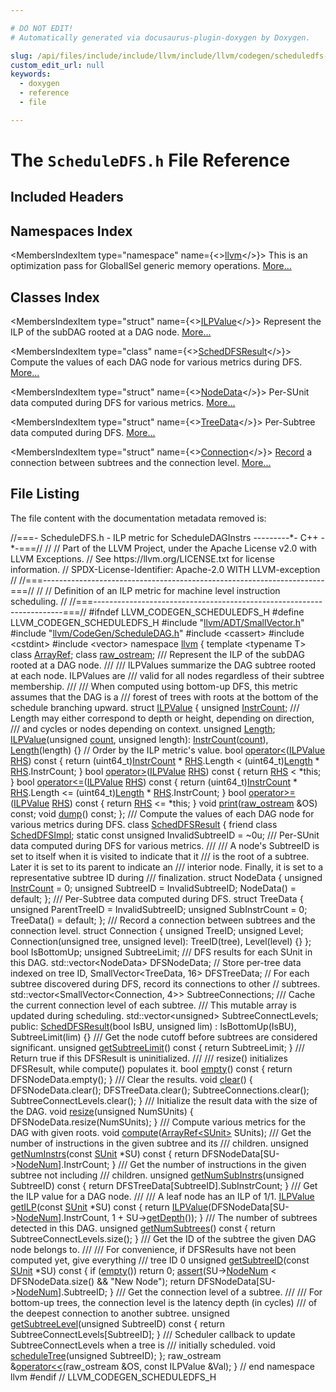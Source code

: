```yaml
---

# DO NOT EDIT!
# Automatically generated via docusaurus-plugin-doxygen by Doxygen.

slug: /api/files/include/include/llvm/include/llvm/codegen/scheduledfs-h
custom_edit_url: null
keywords:
  - doxygen
  - reference
  - file

---
```





# The `ScheduleDFS.h` File Reference

<DoxygenPage pluginConfig={pluginConfig}>



## Included Headers

<IncludesList>
<IncludesListItem
  filePath="llvm/ADT/SmallVector.h"
  permalink="/docs/api/files/include/include/llvm/include/llvm/adt/smallvector-h"
  isLocal="true" />
<IncludesListItem
  filePath="llvm/CodeGen/ScheduleDAG.h"
  permalink="/docs/api/files/include/include/llvm/include/llvm/codegen/scheduledag-h"
  isLocal="true" />
<IncludesListItem
  filePath="cassert"
  permalink=""
  isLocal="false" />
<IncludesListItem
  filePath="cstdint"
  permalink=""
  isLocal="false" />
<IncludesListItem
  filePath="vector"
  permalink=""
  isLocal="false" />
</IncludesList>

## Namespaces Index

<MembersIndex>

<MembersIndexItem
  type="namespace"
  name={<><a href="/docs/api/namespaces/llvm">llvm</a></>}>
This is an optimization pass for GlobalISel generic memory operations. <a href="/docs/api/namespaces/llvm/#details">More...</a>
</MembersIndexItem>

</MembersIndex>

## Classes Index

<MembersIndex>

<MembersIndexItem
  type="struct"
  name={<><a href="/docs/api/structs/llvm/ilpvalue">ILPValue</a></>}>
Represent the ILP of the subDAG rooted at a DAG node. <a href="/docs/api/structs/llvm/ilpvalue/#details">More...</a>
</MembersIndexItem>

<MembersIndexItem
  type="class"
  name={<><a href="/docs/api/classes/llvm/scheddfsresult">SchedDFSResult</a></>}>
Compute the values of each DAG node for various metrics during DFS. <a href="/docs/api/classes/llvm/scheddfsresult/#details">More...</a>
</MembersIndexItem>

<MembersIndexItem
  type="struct"
  name={<><a href="/docs/api/structs/llvm/scheddfsresult/nodedata">NodeData</a></>}>
Per-SUnit data computed during DFS for various metrics. <a href="/docs/api/structs/llvm/scheddfsresult/nodedata/#details">More...</a>
</MembersIndexItem>

<MembersIndexItem
  type="struct"
  name={<><a href="/docs/api/structs/llvm/scheddfsresult/treedata">TreeData</a></>}>
Per-Subtree data computed during DFS. <a href="/docs/api/structs/llvm/scheddfsresult/treedata/#details">More...</a>
</MembersIndexItem>

<MembersIndexItem
  type="struct"
  name={<><a href="/docs/api/structs/llvm/scheddfsresult/connection">Connection</a></>}>
<a href="/docs/api/classes/llvm/record">Record</a> a connection between subtrees and the connection level. <a href="/docs/api/structs/llvm/scheddfsresult/connection/#details">More...</a>
</MembersIndexItem>

</MembersIndex>


## File Listing

The file content with the documentation metadata removed is:

<ProgramListing>

<Link id="l00001" /><CodeLine lineNumber="1"><Highlight kind="comment">//===- ScheduleDFS.h - ILP metric for ScheduleDAGInstrs ---------&#42;- C++ -&#42;-===//</Highlight><Highlight kind="normal"></Highlight></CodeLine>
<Link id="l00002" /><CodeLine lineNumber="2"><Highlight kind="normal"></Highlight><Highlight kind="comment">//</Highlight><Highlight kind="normal"></Highlight></CodeLine>
<Link id="l00003" /><CodeLine lineNumber="3"><Highlight kind="normal"></Highlight><Highlight kind="comment">// Part of the LLVM Project, under the Apache License v2.0 with LLVM Exceptions.</Highlight><Highlight kind="normal"></Highlight></CodeLine>
<Link id="l00004" /><CodeLine lineNumber="4"><Highlight kind="normal"></Highlight><Highlight kind="comment">// See https://llvm.org/LICENSE.txt for license information.</Highlight><Highlight kind="normal"></Highlight></CodeLine>
<Link id="l00005" /><CodeLine lineNumber="5"><Highlight kind="normal"></Highlight><Highlight kind="comment">// SPDX-License-Identifier: Apache-2.0 WITH LLVM-exception</Highlight><Highlight kind="normal"></Highlight></CodeLine>
<Link id="l00006" /><CodeLine lineNumber="6"><Highlight kind="normal"></Highlight><Highlight kind="comment">//</Highlight><Highlight kind="normal"></Highlight></CodeLine>
<Link id="l00007" /><CodeLine lineNumber="7"><Highlight kind="normal"></Highlight><Highlight kind="comment">//===----------------------------------------------------------------------===//</Highlight><Highlight kind="normal"></Highlight></CodeLine>
<Link id="l00008" /><CodeLine lineNumber="8"><Highlight kind="normal"></Highlight><Highlight kind="comment">//</Highlight><Highlight kind="normal"></Highlight></CodeLine>
<Link id="l00009" /><CodeLine lineNumber="9"><Highlight kind="normal"></Highlight><Highlight kind="comment">// Definition of an ILP metric for machine level instruction scheduling.</Highlight><Highlight kind="normal"></Highlight></CodeLine>
<Link id="l00010" /><CodeLine lineNumber="10"><Highlight kind="normal"></Highlight><Highlight kind="comment">//</Highlight><Highlight kind="normal"></Highlight></CodeLine>
<Link id="l00011" /><CodeLine lineNumber="11"><Highlight kind="normal"></Highlight><Highlight kind="comment">//===----------------------------------------------------------------------===//</Highlight><Highlight kind="normal"></Highlight></CodeLine>
<Link id="l00012" /><CodeLine lineNumber="12"><Highlight kind="normal"></Highlight></CodeLine>
<Link id="l00013" /><CodeLine lineNumber="13"><Highlight kind="normal"></Highlight><Highlight kind="preprocessor">#ifndef LLVM&#95;CODEGEN&#95;SCHEDULEDFS&#95;H</Highlight><Highlight kind="normal"></Highlight></CodeLine>
<Link id="l00014" /><CodeLine lineNumber="14"><Highlight kind="normal"></Highlight><Highlight kind="preprocessor">#define LLVM&#95;CODEGEN&#95;SCHEDULEDFS&#95;H</Highlight><Highlight kind="normal"></Highlight></CodeLine>
<Link id="l00015" /><CodeLine lineNumber="15"><Highlight kind="normal"></Highlight></CodeLine>
<Link id="l00016" /><CodeLine lineNumber="16"><Highlight kind="normal"></Highlight><Highlight kind="preprocessor">#include &quot;<a href="/docs/api/files/include/include/llvm/include/llvm/adt/smallvector-h">llvm/ADT/SmallVector.h</a>&quot;</Highlight><Highlight kind="normal"></Highlight></CodeLine>
<Link id="l00017" /><CodeLine lineNumber="17"><Highlight kind="normal"></Highlight><Highlight kind="preprocessor">#include &quot;<a href="/docs/api/files/include/include/llvm/include/llvm/codegen/scheduledag-h">llvm/CodeGen/ScheduleDAG.h</a>&quot;</Highlight><Highlight kind="normal"></Highlight></CodeLine>
<Link id="l00018" /><CodeLine lineNumber="18"><Highlight kind="normal"></Highlight><Highlight kind="preprocessor">#include &lt;cassert&gt;</Highlight><Highlight kind="normal"></Highlight></CodeLine>
<Link id="l00019" /><CodeLine lineNumber="19"><Highlight kind="normal"></Highlight><Highlight kind="preprocessor">#include &lt;cstdint&gt;</Highlight><Highlight kind="normal"></Highlight></CodeLine>
<Link id="l00020" /><CodeLine lineNumber="20"><Highlight kind="normal"></Highlight><Highlight kind="preprocessor">#include &lt;vector&gt;</Highlight><Highlight kind="normal"></Highlight></CodeLine>
<Link id="l00021" /><CodeLine lineNumber="21"><Highlight kind="normal"></Highlight></CodeLine>
<Link id="l00022" /><CodeLine lineNumber="22"><Highlight kind="normal"></Highlight><Highlight kind="keyword">namespace </Highlight><Highlight kind="normal"><a href="/docs/api/namespaces/llvm">llvm</a> &#123;</Highlight></CodeLine>
<Link id="l00023" /><CodeLine lineNumber="23"><Highlight kind="normal"></Highlight></CodeLine>
<Link id="l00024" /><CodeLine lineNumber="24"><Highlight kind="normal"></Highlight><Highlight kind="keyword">template</Highlight><Highlight kind="normal"> &lt;</Highlight><Highlight kind="keyword">typename</Highlight><Highlight kind="normal"> T&gt; </Highlight><Highlight kind="keyword">class </Highlight><Highlight kind="normal"><a href="/docs/api/classes/llvm/arrayref">ArrayRef</a>;</Highlight></CodeLine>
<Link id="l00025" /><CodeLine lineNumber="25"><Highlight kind="normal"></Highlight><Highlight kind="keyword">class </Highlight><Highlight kind="normal"><a href="/docs/api/classes/llvm/raw-ostream">raw&#95;ostream</a>;</Highlight></CodeLine>
<Link id="l00026" /><CodeLine lineNumber="26"><Highlight kind="normal"></Highlight><Highlight kind="comment"></Highlight></CodeLine>
<Link id="l00027" /><CodeLine lineNumber="27"><Highlight kind="comment">/// Represent the ILP of the subDAG rooted at a DAG node.</Highlight></CodeLine>
<Link id="l00028" /><CodeLine lineNumber="28"><Highlight kind="comment">///</Highlight></CodeLine>
<Link id="l00029" /><CodeLine lineNumber="29"><Highlight kind="comment">/// ILPValues summarize the DAG subtree rooted at each node. ILPValues are</Highlight></CodeLine>
<Link id="l00030" /><CodeLine lineNumber="30"><Highlight kind="comment">/// valid for all nodes regardless of their subtree membership.</Highlight></CodeLine>
<Link id="l00031" /><CodeLine lineNumber="31"><Highlight kind="comment">///</Highlight></CodeLine>
<Link id="l00032" /><CodeLine lineNumber="32"><Highlight kind="comment">/// When computed using bottom-up DFS, this metric assumes that the DAG is a</Highlight></CodeLine>
<Link id="l00033" /><CodeLine lineNumber="33"><Highlight kind="comment">/// forest of trees with roots at the bottom of the schedule branching upward.</Highlight><Highlight kind="normal"></Highlight></CodeLine>
<Link id="l00034" /><CodeLine lineNumber="34" lineLink="/docs/api/structs/llvm/ilpvalue"><Highlight kind="normal"></Highlight><Highlight kind="keyword">struct </Highlight><Highlight kind="normal"><a href="/docs/api/structs/llvm/ilpvalue/#a5a43de3ddd722270a256a87a513c6fb2">ILPValue</a> &#123;</Highlight></CodeLine>
<Link id="l00035" /><CodeLine lineNumber="35" lineLink="/docs/api/structs/llvm/ilpvalue/#adc40db1d4327d54c401f118309d6273a"><Highlight kind="normal">  </Highlight><Highlight kind="keywordtype">unsigned</Highlight><Highlight kind="normal"> <a href="/docs/api/structs/llvm/ilpvalue/#adc40db1d4327d54c401f118309d6273a">InstrCount</a>;</Highlight><Highlight kind="comment"></Highlight></CodeLine>
<Link id="l00036" /><CodeLine lineNumber="36"><Highlight kind="comment">  /// Length may either correspond to depth or height, depending on direction,</Highlight></CodeLine>
<Link id="l00037" /><CodeLine lineNumber="37"><Highlight kind="comment">  /// and cycles or nodes depending on context.</Highlight><Highlight kind="normal"></Highlight></CodeLine>
<Link id="l00038" /><CodeLine lineNumber="38" lineLink="/docs/api/structs/llvm/ilpvalue/#a11a9c5cf8b43a32aa10801e4e0d7427d"><Highlight kind="normal">  </Highlight><Highlight kind="keywordtype">unsigned</Highlight><Highlight kind="normal"> <a href="/docs/api/structs/llvm/ilpvalue/#a11a9c5cf8b43a32aa10801e4e0d7427d">Length</a>;</Highlight></CodeLine>
<Link id="l00039" /><CodeLine lineNumber="39"><Highlight kind="normal"></Highlight></CodeLine>
<Link id="l00040" /><CodeLine lineNumber="40" lineLink="/docs/api/structs/llvm/ilpvalue/#a5a43de3ddd722270a256a87a513c6fb2"><Highlight kind="normal">  <a href="/docs/api/structs/llvm/ilpvalue/#a5a43de3ddd722270a256a87a513c6fb2">ILPValue</a>(</Highlight><Highlight kind="keywordtype">unsigned</Highlight><Highlight kind="normal"> <a href="/docs/api/namespaces/llvm/#ab1772fd431decccb7926d484ea223db7">count</a>, </Highlight><Highlight kind="keywordtype">unsigned</Highlight><Highlight kind="normal"> length):</Highlight></CodeLine>
<Link id="l00041" /><CodeLine lineNumber="41"><Highlight kind="normal">    <a href="/docs/api/structs/llvm/ilpvalue/#adc40db1d4327d54c401f118309d6273a">InstrCount</a>(<a href="/docs/api/namespaces/llvm/#ab1772fd431decccb7926d484ea223db7">count</a>), <a href="/docs/api/structs/llvm/ilpvalue/#a11a9c5cf8b43a32aa10801e4e0d7427d">Length</a>(length) &#123;&#125;</Highlight></CodeLine>
<Link id="l00042" /><CodeLine lineNumber="42"><Highlight kind="normal"></Highlight></CodeLine>
<Link id="l00043" /><CodeLine lineNumber="43"><Highlight kind="normal">  </Highlight><Highlight kind="comment">// Order by the ILP metric&#39;s value.</Highlight><Highlight kind="normal"></Highlight></CodeLine>
<Link id="l00044" /><CodeLine lineNumber="44" lineLink="/docs/api/structs/llvm/ilpvalue/#a07f69c54ea482df17e857dcfb8beefe2"><Highlight kind="normal">  </Highlight><Highlight kind="keywordtype">bool</Highlight><Highlight kind="normal"> <a href="/docs/api/structs/llvm/ilpvalue/#a07f69c54ea482df17e857dcfb8beefe2">operator&lt;</a>(<a href="/docs/api/structs/llvm/ilpvalue/#a5a43de3ddd722270a256a87a513c6fb2">ILPValue</a> <a href="/docs/api/files/lib/lib/target/lib/target/x86/x86partialreduction-cpp/#a87b8bfbbe9d8f7146d7f20a5fb42efd0">RHS</a>)</Highlight><Highlight kind="keyword"> const </Highlight><Highlight kind="normal">&#123;</Highlight></CodeLine>
<Link id="l00045" /><CodeLine lineNumber="45"><Highlight kind="normal">    </Highlight><Highlight kind="keywordflow">return</Highlight><Highlight kind="normal"> (uint64&#95;t)<a href="/docs/api/structs/llvm/ilpvalue/#adc40db1d4327d54c401f118309d6273a">InstrCount</a> &#42; <a href="/docs/api/files/lib/lib/target/lib/target/x86/x86partialreduction-cpp/#a87b8bfbbe9d8f7146d7f20a5fb42efd0">RHS</a>.Length</Highlight></CodeLine>
<Link id="l00046" /><CodeLine lineNumber="46"><Highlight kind="normal">      &lt; (uint64&#95;t)<a href="/docs/api/structs/llvm/ilpvalue/#a11a9c5cf8b43a32aa10801e4e0d7427d">Length</a> &#42; <a href="/docs/api/files/lib/lib/target/lib/target/x86/x86partialreduction-cpp/#a87b8bfbbe9d8f7146d7f20a5fb42efd0">RHS</a>.InstrCount;</Highlight></CodeLine>
<Link id="l00047" /><CodeLine lineNumber="47"><Highlight kind="normal">  &#125;</Highlight></CodeLine>
<Link id="l00048" /><CodeLine lineNumber="48" lineLink="/docs/api/structs/llvm/ilpvalue/#abffe08b0b41ced0b8dcd45ee534fe8f2"><Highlight kind="normal">  </Highlight><Highlight kind="keywordtype">bool</Highlight><Highlight kind="normal"> <a href="/docs/api/structs/llvm/ilpvalue/#abffe08b0b41ced0b8dcd45ee534fe8f2">operator&gt;</a>(<a href="/docs/api/structs/llvm/ilpvalue/#a5a43de3ddd722270a256a87a513c6fb2">ILPValue</a> <a href="/docs/api/files/lib/lib/target/lib/target/x86/x86partialreduction-cpp/#a87b8bfbbe9d8f7146d7f20a5fb42efd0">RHS</a>)</Highlight><Highlight kind="keyword"> const </Highlight><Highlight kind="normal">&#123;</Highlight></CodeLine>
<Link id="l00049" /><CodeLine lineNumber="49"><Highlight kind="normal">    </Highlight><Highlight kind="keywordflow">return</Highlight><Highlight kind="normal"> <a href="/docs/api/files/lib/lib/target/lib/target/x86/x86partialreduction-cpp/#a87b8bfbbe9d8f7146d7f20a5fb42efd0">RHS</a> &lt; &#42;</Highlight><Highlight kind="keyword">this</Highlight><Highlight kind="normal">;</Highlight></CodeLine>
<Link id="l00050" /><CodeLine lineNumber="50"><Highlight kind="normal">  &#125;</Highlight></CodeLine>
<Link id="l00051" /><CodeLine lineNumber="51" lineLink="/docs/api/structs/llvm/ilpvalue/#a15bfbc3d6b52ea9beb968635c955328a"><Highlight kind="normal">  </Highlight><Highlight kind="keywordtype">bool</Highlight><Highlight kind="normal"> <a href="/docs/api/structs/llvm/ilpvalue/#a15bfbc3d6b52ea9beb968635c955328a">operator&lt;=</a>(<a href="/docs/api/structs/llvm/ilpvalue/#a5a43de3ddd722270a256a87a513c6fb2">ILPValue</a> <a href="/docs/api/files/lib/lib/target/lib/target/x86/x86partialreduction-cpp/#a87b8bfbbe9d8f7146d7f20a5fb42efd0">RHS</a>)</Highlight><Highlight kind="keyword"> const </Highlight><Highlight kind="normal">&#123;</Highlight></CodeLine>
<Link id="l00052" /><CodeLine lineNumber="52"><Highlight kind="normal">    </Highlight><Highlight kind="keywordflow">return</Highlight><Highlight kind="normal"> (uint64&#95;t)<a href="/docs/api/structs/llvm/ilpvalue/#adc40db1d4327d54c401f118309d6273a">InstrCount</a> &#42; <a href="/docs/api/files/lib/lib/target/lib/target/x86/x86partialreduction-cpp/#a87b8bfbbe9d8f7146d7f20a5fb42efd0">RHS</a>.Length</Highlight></CodeLine>
<Link id="l00053" /><CodeLine lineNumber="53"><Highlight kind="normal">      &lt;= (uint64&#95;t)<a href="/docs/api/structs/llvm/ilpvalue/#a11a9c5cf8b43a32aa10801e4e0d7427d">Length</a> &#42; <a href="/docs/api/files/lib/lib/target/lib/target/x86/x86partialreduction-cpp/#a87b8bfbbe9d8f7146d7f20a5fb42efd0">RHS</a>.InstrCount;</Highlight></CodeLine>
<Link id="l00054" /><CodeLine lineNumber="54"><Highlight kind="normal">  &#125;</Highlight></CodeLine>
<Link id="l00055" /><CodeLine lineNumber="55" lineLink="/docs/api/structs/llvm/ilpvalue/#a2034fa92ac1dd565e1c6c6ce8020965e"><Highlight kind="normal">  </Highlight><Highlight kind="keywordtype">bool</Highlight><Highlight kind="normal"> <a href="/docs/api/structs/llvm/ilpvalue/#a2034fa92ac1dd565e1c6c6ce8020965e">operator&gt;=</a>(<a href="/docs/api/structs/llvm/ilpvalue/#a5a43de3ddd722270a256a87a513c6fb2">ILPValue</a> <a href="/docs/api/files/lib/lib/target/lib/target/x86/x86partialreduction-cpp/#a87b8bfbbe9d8f7146d7f20a5fb42efd0">RHS</a>)</Highlight><Highlight kind="keyword"> const </Highlight><Highlight kind="normal">&#123;</Highlight></CodeLine>
<Link id="l00056" /><CodeLine lineNumber="56"><Highlight kind="normal">    </Highlight><Highlight kind="keywordflow">return</Highlight><Highlight kind="normal"> <a href="/docs/api/files/lib/lib/target/lib/target/x86/x86partialreduction-cpp/#a87b8bfbbe9d8f7146d7f20a5fb42efd0">RHS</a> &lt;= &#42;</Highlight><Highlight kind="keyword">this</Highlight><Highlight kind="normal">;</Highlight></CodeLine>
<Link id="l00057" /><CodeLine lineNumber="57"><Highlight kind="normal">  &#125;</Highlight></CodeLine>
<Link id="l00058" /><CodeLine lineNumber="58"><Highlight kind="normal"></Highlight></CodeLine>
<Link id="l00059" /><CodeLine lineNumber="59"><Highlight kind="normal">  </Highlight><Highlight kind="keywordtype">void</Highlight><Highlight kind="normal"> <a href="/docs/api/structs/llvm/ilpvalue/#a66e49dcd600dc169a7b3d36298e9e311">print</a>(<a href="/docs/api/classes/llvm/raw-ostream">raw&#95;ostream</a> &amp;OS) </Highlight><Highlight kind="keyword">const</Highlight><Highlight kind="normal">;</Highlight></CodeLine>
<Link id="l00060" /><CodeLine lineNumber="60"><Highlight kind="normal"></Highlight></CodeLine>
<Link id="l00061" /><CodeLine lineNumber="61"><Highlight kind="normal">  </Highlight><Highlight kind="keywordtype">void</Highlight><Highlight kind="normal"> <a href="/docs/api/structs/llvm/ilpvalue/#a2d4e7eb6e7c6d7dad1e3906d0e72cba7">dump</a>() </Highlight><Highlight kind="keyword">const</Highlight><Highlight kind="normal">;</Highlight></CodeLine>
<Link id="l00062" /><CodeLine lineNumber="62"><Highlight kind="normal">&#125;;</Highlight></CodeLine>
<Link id="l00063" /><CodeLine lineNumber="63"><Highlight kind="normal"></Highlight><Highlight kind="comment"></Highlight></CodeLine>
<Link id="l00064" /><CodeLine lineNumber="64"><Highlight kind="comment">/// Compute the values of each DAG node for various metrics during DFS.</Highlight><Highlight kind="normal"></Highlight></CodeLine>
<Link id="l00065" /><CodeLine lineNumber="65" lineLink="/docs/api/classes/llvm/scheddfsresult"><Highlight kind="normal"></Highlight><Highlight kind="keyword">class </Highlight><Highlight kind="normal"><a href="/docs/api/classes/llvm/scheddfsresult/#a2e72c4918a14651c0a74efe617195229">SchedDFSResult</a> &#123;</Highlight></CodeLine>
<Link id="l00066" /><CodeLine lineNumber="66" lineLink="/docs/api/classes/llvm/scheddfsresult/#a4450410892c5617bf65b229c3ecc2132"><Highlight kind="normal">  </Highlight><Highlight kind="keyword">friend</Highlight><Highlight kind="normal"> </Highlight><Highlight kind="keyword">class </Highlight><Highlight kind="normal"><a href="/docs/api/classes/llvm/scheddfsresult/#a4450410892c5617bf65b229c3ecc2132">SchedDFSImpl</a>;</Highlight></CodeLine>
<Link id="l00067" /><CodeLine lineNumber="67"><Highlight kind="normal"></Highlight></CodeLine>
<Link id="l00068" /><CodeLine lineNumber="68"><Highlight kind="normal">  </Highlight><Highlight kind="keyword">static</Highlight><Highlight kind="normal"> </Highlight><Highlight kind="keyword">const</Highlight><Highlight kind="normal"> </Highlight><Highlight kind="keywordtype">unsigned</Highlight><Highlight kind="normal"> InvalidSubtreeID = ~0u;</Highlight></CodeLine>
<Link id="l00069" /><CodeLine lineNumber="69"><Highlight kind="normal"></Highlight><Highlight kind="comment"></Highlight></CodeLine>
<Link id="l00070" /><CodeLine lineNumber="70"><Highlight kind="comment">  /// Per-SUnit data computed during DFS for various metrics.</Highlight></CodeLine>
<Link id="l00071" /><CodeLine lineNumber="71"><Highlight kind="comment">  ///</Highlight></CodeLine>
<Link id="l00072" /><CodeLine lineNumber="72"><Highlight kind="comment">  /// A node&#39;s SubtreeID is set to itself when it is visited to indicate that it</Highlight></CodeLine>
<Link id="l00073" /><CodeLine lineNumber="73"><Highlight kind="comment">  /// is the root of a subtree. Later it is set to its parent to indicate an</Highlight></CodeLine>
<Link id="l00074" /><CodeLine lineNumber="74"><Highlight kind="comment">  /// interior node. Finally, it is set to a representative subtree ID during</Highlight></CodeLine>
<Link id="l00075" /><CodeLine lineNumber="75"><Highlight kind="comment">  /// finalization.</Highlight><Highlight kind="normal"></Highlight></CodeLine>
<Link id="l00076" /><CodeLine lineNumber="76"><Highlight kind="normal">  </Highlight><Highlight kind="keyword">struct </Highlight><Highlight kind="normal">NodeData &#123;</Highlight></CodeLine>
<Link id="l00077" /><CodeLine lineNumber="77"><Highlight kind="normal">    </Highlight><Highlight kind="keywordtype">unsigned</Highlight><Highlight kind="normal"> <a href="/docs/api/files/lib/lib/codegen/dfapacketizer-cpp/#acc16edf21eddec420cd4b27adb3111c6">InstrCount</a> = 0;</Highlight></CodeLine>
<Link id="l00078" /><CodeLine lineNumber="78"><Highlight kind="normal">    </Highlight><Highlight kind="keywordtype">unsigned</Highlight><Highlight kind="normal"> SubtreeID = InvalidSubtreeID;</Highlight></CodeLine>
<Link id="l00079" /><CodeLine lineNumber="79"><Highlight kind="normal"></Highlight></CodeLine>
<Link id="l00080" /><CodeLine lineNumber="80"><Highlight kind="normal">    NodeData() = </Highlight><Highlight kind="keywordflow">default</Highlight><Highlight kind="normal">;</Highlight></CodeLine>
<Link id="l00081" /><CodeLine lineNumber="81"><Highlight kind="normal">  &#125;;</Highlight></CodeLine>
<Link id="l00082" /><CodeLine lineNumber="82"><Highlight kind="normal"></Highlight><Highlight kind="comment"></Highlight></CodeLine>
<Link id="l00083" /><CodeLine lineNumber="83"><Highlight kind="comment">  /// Per-Subtree data computed during DFS.</Highlight><Highlight kind="normal"></Highlight></CodeLine>
<Link id="l00084" /><CodeLine lineNumber="84"><Highlight kind="normal">  </Highlight><Highlight kind="keyword">struct </Highlight><Highlight kind="normal">TreeData &#123;</Highlight></CodeLine>
<Link id="l00085" /><CodeLine lineNumber="85"><Highlight kind="normal">    </Highlight><Highlight kind="keywordtype">unsigned</Highlight><Highlight kind="normal"> ParentTreeID = InvalidSubtreeID;</Highlight></CodeLine>
<Link id="l00086" /><CodeLine lineNumber="86"><Highlight kind="normal">    </Highlight><Highlight kind="keywordtype">unsigned</Highlight><Highlight kind="normal"> SubInstrCount = 0;</Highlight></CodeLine>
<Link id="l00087" /><CodeLine lineNumber="87"><Highlight kind="normal"></Highlight></CodeLine>
<Link id="l00088" /><CodeLine lineNumber="88"><Highlight kind="normal">    TreeData() = </Highlight><Highlight kind="keywordflow">default</Highlight><Highlight kind="normal">;</Highlight></CodeLine>
<Link id="l00089" /><CodeLine lineNumber="89"><Highlight kind="normal">  &#125;;</Highlight></CodeLine>
<Link id="l00090" /><CodeLine lineNumber="90"><Highlight kind="normal"></Highlight><Highlight kind="comment"></Highlight></CodeLine>
<Link id="l00091" /><CodeLine lineNumber="91"><Highlight kind="comment">  /// Record a connection between subtrees and the connection level.</Highlight><Highlight kind="normal"></Highlight></CodeLine>
<Link id="l00092" /><CodeLine lineNumber="92"><Highlight kind="normal">  </Highlight><Highlight kind="keyword">struct </Highlight><Highlight kind="normal">Connection &#123;</Highlight></CodeLine>
<Link id="l00093" /><CodeLine lineNumber="93"><Highlight kind="normal">    </Highlight><Highlight kind="keywordtype">unsigned</Highlight><Highlight kind="normal"> TreeID;</Highlight></CodeLine>
<Link id="l00094" /><CodeLine lineNumber="94"><Highlight kind="normal">    </Highlight><Highlight kind="keywordtype">unsigned</Highlight><Highlight kind="normal"> Level;</Highlight></CodeLine>
<Link id="l00095" /><CodeLine lineNumber="95"><Highlight kind="normal"></Highlight></CodeLine>
<Link id="l00096" /><CodeLine lineNumber="96"><Highlight kind="normal">    Connection(</Highlight><Highlight kind="keywordtype">unsigned</Highlight><Highlight kind="normal"> tree, </Highlight><Highlight kind="keywordtype">unsigned</Highlight><Highlight kind="normal"> level): TreeID(tree), Level(level) &#123;&#125;</Highlight></CodeLine>
<Link id="l00097" /><CodeLine lineNumber="97"><Highlight kind="normal">  &#125;;</Highlight></CodeLine>
<Link id="l00098" /><CodeLine lineNumber="98"><Highlight kind="normal"></Highlight></CodeLine>
<Link id="l00099" /><CodeLine lineNumber="99"><Highlight kind="normal">  </Highlight><Highlight kind="keywordtype">bool</Highlight><Highlight kind="normal"> IsBottomUp;</Highlight></CodeLine>
<Link id="l00100" /><CodeLine lineNumber="100"><Highlight kind="normal">  </Highlight><Highlight kind="keywordtype">unsigned</Highlight><Highlight kind="normal"> SubtreeLimit;</Highlight><Highlight kind="comment"></Highlight></CodeLine>
<Link id="l00101" /><CodeLine lineNumber="101"><Highlight kind="comment">  /// DFS results for each SUnit in this DAG.</Highlight><Highlight kind="normal"></Highlight></CodeLine>
<Link id="l00102" /><CodeLine lineNumber="102"><Highlight kind="normal">  std::vector&lt;NodeData&gt; DFSNodeData;</Highlight></CodeLine>
<Link id="l00103" /><CodeLine lineNumber="103"><Highlight kind="normal"></Highlight></CodeLine>
<Link id="l00104" /><CodeLine lineNumber="104"><Highlight kind="normal">  </Highlight><Highlight kind="comment">// Store per-tree data indexed on tree ID,</Highlight><Highlight kind="normal"></Highlight></CodeLine>
<Link id="l00105" /><CodeLine lineNumber="105"><Highlight kind="normal">  SmallVector&lt;TreeData, 16&gt; DFSTreeData;</Highlight></CodeLine>
<Link id="l00106" /><CodeLine lineNumber="106"><Highlight kind="normal"></Highlight></CodeLine>
<Link id="l00107" /><CodeLine lineNumber="107"><Highlight kind="normal">  </Highlight><Highlight kind="comment">// For each subtree discovered during DFS, record its connections to other</Highlight><Highlight kind="normal"></Highlight></CodeLine>
<Link id="l00108" /><CodeLine lineNumber="108"><Highlight kind="normal">  </Highlight><Highlight kind="comment">// subtrees.</Highlight><Highlight kind="normal"></Highlight></CodeLine>
<Link id="l00109" /><CodeLine lineNumber="109"><Highlight kind="normal">  std::vector&lt;SmallVector&lt;Connection, 4&gt;&gt; SubtreeConnections;</Highlight></CodeLine>
<Link id="l00110" /><CodeLine lineNumber="110"><Highlight kind="normal"></Highlight><Highlight kind="comment"></Highlight></CodeLine>
<Link id="l00111" /><CodeLine lineNumber="111"><Highlight kind="comment">  /// Cache the current connection level of each subtree.</Highlight></CodeLine>
<Link id="l00112" /><CodeLine lineNumber="112"><Highlight kind="comment">  /// This mutable array is updated during scheduling.</Highlight><Highlight kind="normal"></Highlight></CodeLine>
<Link id="l00113" /><CodeLine lineNumber="113"><Highlight kind="normal">  std::vector&lt;unsigned&gt; SubtreeConnectLevels;</Highlight></CodeLine>
<Link id="l00114" /><CodeLine lineNumber="114"><Highlight kind="normal"></Highlight></CodeLine>
<Link id="l00115" /><CodeLine lineNumber="115"><Highlight kind="normal"></Highlight><Highlight kind="keyword">public</Highlight><Highlight kind="normal">:</Highlight></CodeLine>
<Link id="l00116" /><CodeLine lineNumber="116" lineLink="/docs/api/classes/llvm/scheddfsresult/#a2e72c4918a14651c0a74efe617195229"><Highlight kind="normal">  <a href="/docs/api/classes/llvm/scheddfsresult/#a2e72c4918a14651c0a74efe617195229">SchedDFSResult</a>(</Highlight><Highlight kind="keywordtype">bool</Highlight><Highlight kind="normal"> IsBU, </Highlight><Highlight kind="keywordtype">unsigned</Highlight><Highlight kind="normal"> lim)</Highlight></CodeLine>
<Link id="l00117" /><CodeLine lineNumber="117"><Highlight kind="normal">    : IsBottomUp(IsBU), SubtreeLimit(lim) &#123;&#125;</Highlight></CodeLine>
<Link id="l00118" /><CodeLine lineNumber="118"><Highlight kind="normal"></Highlight><Highlight kind="comment"></Highlight></CodeLine>
<Link id="l00119" /><CodeLine lineNumber="119"><Highlight kind="comment">  /// Get the node cutoff before subtrees are considered significant.</Highlight><Highlight kind="normal"></Highlight></CodeLine>
<Link id="l00120" /><CodeLine lineNumber="120" lineLink="/docs/api/classes/llvm/scheddfsresult/#a521d81a2aa85c7e2f1459426dc394d34"><Highlight kind="normal">  </Highlight><Highlight kind="keywordtype">unsigned</Highlight><Highlight kind="normal"> <a href="/docs/api/classes/llvm/scheddfsresult/#a521d81a2aa85c7e2f1459426dc394d34">getSubtreeLimit</a>()</Highlight><Highlight kind="keyword"> const </Highlight><Highlight kind="normal">&#123; </Highlight><Highlight kind="keywordflow">return</Highlight><Highlight kind="normal"> SubtreeLimit; &#125;</Highlight></CodeLine>
<Link id="l00121" /><CodeLine lineNumber="121"><Highlight kind="normal"></Highlight><Highlight kind="comment"></Highlight></CodeLine>
<Link id="l00122" /><CodeLine lineNumber="122"><Highlight kind="comment">  /// Return true if this DFSResult is uninitialized.</Highlight></CodeLine>
<Link id="l00123" /><CodeLine lineNumber="123"><Highlight kind="comment">  ///</Highlight></CodeLine>
<Link id="l00124" /><CodeLine lineNumber="124"><Highlight kind="comment">  /// resize() initializes DFSResult, while compute() populates it.</Highlight><Highlight kind="normal"></Highlight></CodeLine>
<Link id="l00125" /><CodeLine lineNumber="125" lineLink="/docs/api/classes/llvm/scheddfsresult/#a6f68ec6a70379c6574c1923f2aa362e3"><Highlight kind="normal">  </Highlight><Highlight kind="keywordtype">bool</Highlight><Highlight kind="normal"> <a href="/docs/api/classes/llvm/scheddfsresult/#a6f68ec6a70379c6574c1923f2aa362e3">empty</a>()</Highlight><Highlight kind="keyword"> const </Highlight><Highlight kind="normal">&#123; </Highlight><Highlight kind="keywordflow">return</Highlight><Highlight kind="normal"> DFSNodeData.empty(); &#125;</Highlight></CodeLine>
<Link id="l00126" /><CodeLine lineNumber="126"><Highlight kind="normal"></Highlight><Highlight kind="comment"></Highlight></CodeLine>
<Link id="l00127" /><CodeLine lineNumber="127"><Highlight kind="comment">  /// Clear the results.</Highlight><Highlight kind="normal"></Highlight></CodeLine>
<Link id="l00128" /><CodeLine lineNumber="128" lineLink="/docs/api/classes/llvm/scheddfsresult/#a4ea487aa2ae12cc1f0bf755bda17546a"><Highlight kind="normal">  </Highlight><Highlight kind="keywordtype">void</Highlight><Highlight kind="normal"> <a href="/docs/api/classes/llvm/scheddfsresult/#a4ea487aa2ae12cc1f0bf755bda17546a">clear</a>() &#123;</Highlight></CodeLine>
<Link id="l00129" /><CodeLine lineNumber="129"><Highlight kind="normal">    DFSNodeData.clear();</Highlight></CodeLine>
<Link id="l00130" /><CodeLine lineNumber="130"><Highlight kind="normal">    DFSTreeData.clear();</Highlight></CodeLine>
<Link id="l00131" /><CodeLine lineNumber="131"><Highlight kind="normal">    SubtreeConnections.clear();</Highlight></CodeLine>
<Link id="l00132" /><CodeLine lineNumber="132"><Highlight kind="normal">    SubtreeConnectLevels.clear();</Highlight></CodeLine>
<Link id="l00133" /><CodeLine lineNumber="133"><Highlight kind="normal">  &#125;</Highlight></CodeLine>
<Link id="l00134" /><CodeLine lineNumber="134"><Highlight kind="normal"></Highlight><Highlight kind="comment"></Highlight></CodeLine>
<Link id="l00135" /><CodeLine lineNumber="135"><Highlight kind="comment">  /// Initialize the result data with the size of the DAG.</Highlight><Highlight kind="normal"></Highlight></CodeLine>
<Link id="l00136" /><CodeLine lineNumber="136" lineLink="/docs/api/classes/llvm/scheddfsresult/#ac89bf3172a045a4c074f93f83fe4b278"><Highlight kind="normal">  </Highlight><Highlight kind="keywordtype">void</Highlight><Highlight kind="normal"> <a href="/docs/api/classes/llvm/scheddfsresult/#ac89bf3172a045a4c074f93f83fe4b278">resize</a>(</Highlight><Highlight kind="keywordtype">unsigned</Highlight><Highlight kind="normal"> NumSUnits) &#123;</Highlight></CodeLine>
<Link id="l00137" /><CodeLine lineNumber="137"><Highlight kind="normal">    DFSNodeData.resize(NumSUnits);</Highlight></CodeLine>
<Link id="l00138" /><CodeLine lineNumber="138"><Highlight kind="normal">  &#125;</Highlight></CodeLine>
<Link id="l00139" /><CodeLine lineNumber="139"><Highlight kind="normal"></Highlight><Highlight kind="comment"></Highlight></CodeLine>
<Link id="l00140" /><CodeLine lineNumber="140"><Highlight kind="comment">  /// Compute various metrics for the DAG with given roots.</Highlight><Highlight kind="normal"></Highlight></CodeLine>
<Link id="l00141" /><CodeLine lineNumber="141"><Highlight kind="normal">  </Highlight><Highlight kind="keywordtype">void</Highlight><Highlight kind="normal"> <a href="/docs/api/classes/llvm/scheddfsresult/#a788b324b6deb10dfbafa68a351b11c79">compute</a>(<a href="/docs/api/classes/llvm/arrayref">ArrayRef&lt;SUnit&gt;</a> SUnits);</Highlight></CodeLine>
<Link id="l00142" /><CodeLine lineNumber="142"><Highlight kind="normal"></Highlight><Highlight kind="comment"></Highlight></CodeLine>
<Link id="l00143" /><CodeLine lineNumber="143"><Highlight kind="comment">  /// Get the number of instructions in the given subtree and its</Highlight></CodeLine>
<Link id="l00144" /><CodeLine lineNumber="144"><Highlight kind="comment">  /// children.</Highlight><Highlight kind="normal"></Highlight></CodeLine>
<Link id="l00145" /><CodeLine lineNumber="145" lineLink="/docs/api/classes/llvm/scheddfsresult/#a1bd5822bcf45690f998c2fd86a092ced"><Highlight kind="normal">  </Highlight><Highlight kind="keywordtype">unsigned</Highlight><Highlight kind="normal"> <a href="/docs/api/classes/llvm/scheddfsresult/#a1bd5822bcf45690f998c2fd86a092ced">getNumInstrs</a>(</Highlight><Highlight kind="keyword">const</Highlight><Highlight kind="normal"> <a href="/docs/api/classes/llvm/sunit">SUnit</a> &#42;SU)</Highlight><Highlight kind="keyword"> const </Highlight><Highlight kind="normal">&#123;</Highlight></CodeLine>
<Link id="l00146" /><CodeLine lineNumber="146"><Highlight kind="normal">    </Highlight><Highlight kind="keywordflow">return</Highlight><Highlight kind="normal"> DFSNodeData&#91;SU-&gt;<a href="/docs/api/classes/llvm/sunit/#a3f708b119627541f144d703a1d183202">NodeNum</a>&#93;.InstrCount;</Highlight></CodeLine>
<Link id="l00147" /><CodeLine lineNumber="147"><Highlight kind="normal">  &#125;</Highlight></CodeLine>
<Link id="l00148" /><CodeLine lineNumber="148"><Highlight kind="normal"></Highlight><Highlight kind="comment"></Highlight></CodeLine>
<Link id="l00149" /><CodeLine lineNumber="149"><Highlight kind="comment">  /// Get the number of instructions in the given subtree not including</Highlight></CodeLine>
<Link id="l00150" /><CodeLine lineNumber="150"><Highlight kind="comment">  /// children.</Highlight><Highlight kind="normal"></Highlight></CodeLine>
<Link id="l00151" /><CodeLine lineNumber="151" lineLink="/docs/api/classes/llvm/scheddfsresult/#a132dfc61f715f7e7980c1372f0c28c2c"><Highlight kind="normal">  </Highlight><Highlight kind="keywordtype">unsigned</Highlight><Highlight kind="normal"> <a href="/docs/api/classes/llvm/scheddfsresult/#a132dfc61f715f7e7980c1372f0c28c2c">getNumSubInstrs</a>(</Highlight><Highlight kind="keywordtype">unsigned</Highlight><Highlight kind="normal"> SubtreeID)</Highlight><Highlight kind="keyword"> const </Highlight><Highlight kind="normal">&#123;</Highlight></CodeLine>
<Link id="l00152" /><CodeLine lineNumber="152"><Highlight kind="normal">    </Highlight><Highlight kind="keywordflow">return</Highlight><Highlight kind="normal"> DFSTreeData&#91;SubtreeID&#93;.SubInstrCount;</Highlight></CodeLine>
<Link id="l00153" /><CodeLine lineNumber="153"><Highlight kind="normal">  &#125;</Highlight></CodeLine>
<Link id="l00154" /><CodeLine lineNumber="154"><Highlight kind="normal"></Highlight><Highlight kind="comment"></Highlight></CodeLine>
<Link id="l00155" /><CodeLine lineNumber="155"><Highlight kind="comment">  /// Get the ILP value for a DAG node.</Highlight></CodeLine>
<Link id="l00156" /><CodeLine lineNumber="156"><Highlight kind="comment">  ///</Highlight></CodeLine>
<Link id="l00157" /><CodeLine lineNumber="157"><Highlight kind="comment">  /// A leaf node has an ILP of 1/1.</Highlight><Highlight kind="normal"></Highlight></CodeLine>
<Link id="l00158" /><CodeLine lineNumber="158" lineLink="/docs/api/classes/llvm/scheddfsresult/#a5269b7fe10c17e55d827eaf49ab3f2c8"><Highlight kind="normal">  <a href="/docs/api/structs/llvm/ilpvalue">ILPValue</a> <a href="/docs/api/classes/llvm/scheddfsresult/#a5269b7fe10c17e55d827eaf49ab3f2c8">getILP</a>(</Highlight><Highlight kind="keyword">const</Highlight><Highlight kind="normal"> <a href="/docs/api/classes/llvm/sunit">SUnit</a> &#42;SU)</Highlight><Highlight kind="keyword"> const </Highlight><Highlight kind="normal">&#123;</Highlight></CodeLine>
<Link id="l00159" /><CodeLine lineNumber="159"><Highlight kind="normal">    </Highlight><Highlight kind="keywordflow">return</Highlight><Highlight kind="normal"> <a href="/docs/api/structs/llvm/ilpvalue">ILPValue</a>(DFSNodeData&#91;SU-&gt;<a href="/docs/api/classes/llvm/sunit/#a3f708b119627541f144d703a1d183202">NodeNum</a>&#93;.InstrCount, 1 + SU-&gt;<a href="/docs/api/classes/llvm/sunit/#a8926b25df7254ba2730fa5d7ec139862">getDepth</a>());</Highlight></CodeLine>
<Link id="l00160" /><CodeLine lineNumber="160"><Highlight kind="normal">  &#125;</Highlight></CodeLine>
<Link id="l00161" /><CodeLine lineNumber="161"><Highlight kind="normal"></Highlight><Highlight kind="comment"></Highlight></CodeLine>
<Link id="l00162" /><CodeLine lineNumber="162"><Highlight kind="comment">  /// The number of subtrees detected in this DAG.</Highlight><Highlight kind="normal"></Highlight></CodeLine>
<Link id="l00163" /><CodeLine lineNumber="163" lineLink="/docs/api/classes/llvm/scheddfsresult/#a7be745f928b7be1757972852e72e082e"><Highlight kind="normal">  </Highlight><Highlight kind="keywordtype">unsigned</Highlight><Highlight kind="normal"> <a href="/docs/api/classes/llvm/scheddfsresult/#a7be745f928b7be1757972852e72e082e">getNumSubtrees</a>()</Highlight><Highlight kind="keyword"> const </Highlight><Highlight kind="normal">&#123; </Highlight><Highlight kind="keywordflow">return</Highlight><Highlight kind="normal"> SubtreeConnectLevels.size(); &#125;</Highlight></CodeLine>
<Link id="l00164" /><CodeLine lineNumber="164"><Highlight kind="normal"></Highlight><Highlight kind="comment"></Highlight></CodeLine>
<Link id="l00165" /><CodeLine lineNumber="165"><Highlight kind="comment">  /// Get the ID of the subtree the given DAG node belongs to.</Highlight></CodeLine>
<Link id="l00166" /><CodeLine lineNumber="166"><Highlight kind="comment">  ///</Highlight></CodeLine>
<Link id="l00167" /><CodeLine lineNumber="167"><Highlight kind="comment">  /// For convenience, if DFSResults have not been computed yet, give everything</Highlight></CodeLine>
<Link id="l00168" /><CodeLine lineNumber="168"><Highlight kind="comment">  /// tree ID 0</Highlight><Highlight kind="normal"></Highlight></CodeLine>
<Link id="l00169" /><CodeLine lineNumber="169" lineLink="/docs/api/classes/llvm/scheddfsresult/#a2b2b597b59be28845565af32824bc8ed"><Highlight kind="normal">  </Highlight><Highlight kind="keywordtype">unsigned</Highlight><Highlight kind="normal"> <a href="/docs/api/classes/llvm/scheddfsresult/#a2b2b597b59be28845565af32824bc8ed">getSubtreeID</a>(</Highlight><Highlight kind="keyword">const</Highlight><Highlight kind="normal"> <a href="/docs/api/classes/llvm/sunit">SUnit</a> &#42;SU)</Highlight><Highlight kind="keyword"> const </Highlight><Highlight kind="normal">&#123;</Highlight></CodeLine>
<Link id="l00170" /><CodeLine lineNumber="170"><Highlight kind="normal">    </Highlight><Highlight kind="keywordflow">if</Highlight><Highlight kind="normal"> (<a href="/docs/api/classes/llvm/scheddfsresult/#a6f68ec6a70379c6574c1923f2aa362e3">empty</a>())</Highlight></CodeLine>
<Link id="l00171" /><CodeLine lineNumber="171"><Highlight kind="normal">      </Highlight><Highlight kind="keywordflow">return</Highlight><Highlight kind="normal"> 0;</Highlight></CodeLine>
<Link id="l00172" /><CodeLine lineNumber="172"><Highlight kind="normal">    <a href="/docs/api/files/lib/lib/target/lib/target/amdgpu/silowercontrolflow-cpp/#a4868c5d81c5ccc98c47aeab6244346a0">assert</a>(SU-&gt;<a href="/docs/api/classes/llvm/sunit/#a3f708b119627541f144d703a1d183202">NodeNum</a> &lt; DFSNodeData.size() &amp;&amp;  </Highlight><Highlight kind="stringliteral">&quot;New Node&quot;</Highlight><Highlight kind="normal">);</Highlight></CodeLine>
<Link id="l00173" /><CodeLine lineNumber="173"><Highlight kind="normal">    </Highlight><Highlight kind="keywordflow">return</Highlight><Highlight kind="normal"> DFSNodeData&#91;SU-&gt;<a href="/docs/api/classes/llvm/sunit/#a3f708b119627541f144d703a1d183202">NodeNum</a>&#93;.SubtreeID;</Highlight></CodeLine>
<Link id="l00174" /><CodeLine lineNumber="174"><Highlight kind="normal">  &#125;</Highlight></CodeLine>
<Link id="l00175" /><CodeLine lineNumber="175"><Highlight kind="normal"></Highlight><Highlight kind="comment"></Highlight></CodeLine>
<Link id="l00176" /><CodeLine lineNumber="176"><Highlight kind="comment">  /// Get the connection level of a subtree.</Highlight></CodeLine>
<Link id="l00177" /><CodeLine lineNumber="177"><Highlight kind="comment">  ///</Highlight></CodeLine>
<Link id="l00178" /><CodeLine lineNumber="178"><Highlight kind="comment">  /// For bottom-up trees, the connection level is the latency depth (in cycles)</Highlight></CodeLine>
<Link id="l00179" /><CodeLine lineNumber="179"><Highlight kind="comment">  /// of the deepest connection to another subtree.</Highlight><Highlight kind="normal"></Highlight></CodeLine>
<Link id="l00180" /><CodeLine lineNumber="180" lineLink="/docs/api/classes/llvm/scheddfsresult/#aaf84316d1d82a870d06b3eea442d7571"><Highlight kind="normal">  </Highlight><Highlight kind="keywordtype">unsigned</Highlight><Highlight kind="normal"> <a href="/docs/api/classes/llvm/scheddfsresult/#aaf84316d1d82a870d06b3eea442d7571">getSubtreeLevel</a>(</Highlight><Highlight kind="keywordtype">unsigned</Highlight><Highlight kind="normal"> SubtreeID)</Highlight><Highlight kind="keyword"> const </Highlight><Highlight kind="normal">&#123;</Highlight></CodeLine>
<Link id="l00181" /><CodeLine lineNumber="181"><Highlight kind="normal">    </Highlight><Highlight kind="keywordflow">return</Highlight><Highlight kind="normal"> SubtreeConnectLevels&#91;SubtreeID&#93;;</Highlight></CodeLine>
<Link id="l00182" /><CodeLine lineNumber="182"><Highlight kind="normal">  &#125;</Highlight></CodeLine>
<Link id="l00183" /><CodeLine lineNumber="183"><Highlight kind="normal"></Highlight><Highlight kind="comment"></Highlight></CodeLine>
<Link id="l00184" /><CodeLine lineNumber="184"><Highlight kind="comment">  /// Scheduler callback to update SubtreeConnectLevels when a tree is</Highlight></CodeLine>
<Link id="l00185" /><CodeLine lineNumber="185"><Highlight kind="comment">  /// initially scheduled.</Highlight><Highlight kind="normal"></Highlight></CodeLine>
<Link id="l00186" /><CodeLine lineNumber="186"><Highlight kind="normal">  </Highlight><Highlight kind="keywordtype">void</Highlight><Highlight kind="normal"> <a href="/docs/api/classes/llvm/scheddfsresult/#ad1896b1b6c5eecd41078e6383fd6f207">scheduleTree</a>(</Highlight><Highlight kind="keywordtype">unsigned</Highlight><Highlight kind="normal"> SubtreeID);</Highlight></CodeLine>
<Link id="l00187" /><CodeLine lineNumber="187"><Highlight kind="normal">&#125;;</Highlight></CodeLine>
<Link id="l00188" /><CodeLine lineNumber="188"><Highlight kind="normal"></Highlight></CodeLine>
<Link id="l00189" /><CodeLine lineNumber="189"><Highlight kind="normal">raw&#95;ostream &amp;<a href="/docs/api/namespaces/llvm/#ab89f1db02887aa569176f0e29622eb47">operator&lt;&lt;</a>(raw&#95;ostream &amp;OS, </Highlight><Highlight kind="keyword">const</Highlight><Highlight kind="normal"> ILPValue &amp;Val);</Highlight></CodeLine>
<Link id="l00190" /><CodeLine lineNumber="190"><Highlight kind="normal"></Highlight></CodeLine>
<Link id="l00191" /><CodeLine lineNumber="191"><Highlight kind="normal">&#125; </Highlight><Highlight kind="comment">// end namespace llvm</Highlight><Highlight kind="normal"></Highlight></CodeLine>
<Link id="l00192" /><CodeLine lineNumber="192"><Highlight kind="normal"></Highlight></CodeLine>
<Link id="l00193" /><CodeLine lineNumber="193"><Highlight kind="normal"></Highlight><Highlight kind="preprocessor">#endif </Highlight><Highlight kind="comment">// LLVM&#95;CODEGEN&#95;SCHEDULEDFS&#95;H</Highlight><Highlight kind="normal"></Highlight></CodeLine>

</ProgramListing>

</DoxygenPage>
